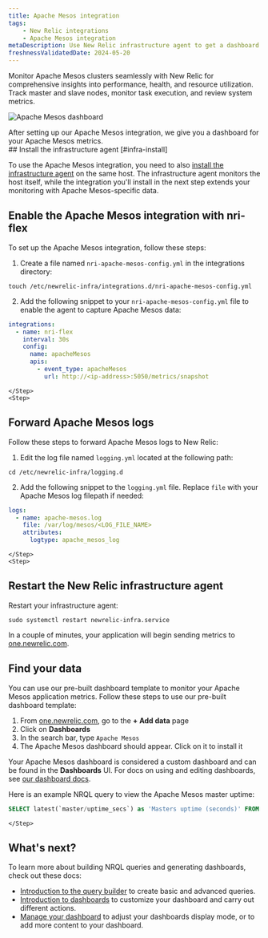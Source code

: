 ```yaml
---
title: Apache Mesos integration
tags:
    - New Relic integrations
    - Apache Mesos integration
metaDescription: Use New Relic infrastructure agent to get a dashboard with metrics from your Apache Mesos.
freshnessValidatedDate: 2024-05-20
---
```



Monitor Apache Mesos clusters seamlessly with New Relic for comprehensive insights into performance, health, and resource utilization. Track master and slave nodes, monitor task execution, and review system metrics.

<img
    title="Apache Mesos dashboard"
    alt="Apache Mesos dashboard"
    src={apacheMesosDashboard}
/>
<figcaption>
After setting up our Apache Mesos integration, we give you a dashboard for your Apache Mesos metrics. 
</figcaption>


<Steps>
    <Step>
## Install the infrastructure agent [#infra-install]

To use the Apache Mesos integration, you need to also [install the infrastructure agent](/docs/infrastructure/install-infrastructure-agent/get-started/install-infrastructure-agent-new-relic/) on the same host. The infrastructure agent monitors the host itself, while the integration you'll install in the next step extends your monitoring with Apache Mesos-specific data.
    </Step>
    <Step>

## Enable the Apache Mesos integration with nri-flex

To set up the Apache Mesos integration, follow these steps:

1. Create a file named `nri-apache-mesos-config.yml` in the integrations directory:

  ```shell
  touch /etc/newrelic-infra/integrations.d/nri-apache-mesos-config.yml
  ```

2. Add the following snippet to your `nri-apache-mesos-config.yml` file to enable the agent to capture Apache Mesos data:
  ```yml
  integrations:
    - name: nri-flex
      interval: 30s
      config:
        name: apacheMesos
        apis:
          - event_type: apacheMesos
            url: http://<ip-address>:5050/metrics/snapshot
  ```
    </Step>
    <Step>

## Forward Apache Mesos logs

Follow these steps to forward Apache Mesos logs to New Relic:

1. Edit the log file named `logging.yml` located at the following path:

  ```shell
  cd /etc/newrelic-infra/logging.d
  ```

2. Add the following snippet to the `logging.yml` file. Replace `file` with your Apache Mesos log filepath if needed:

  ```yml
  logs:
    - name: apache-mesos.log
      file: /var/log/mesos/<LOG_FILE_NAME>
      attributes:
        logtype: apache_mesos_log
  ``` 
      
    </Step>
    <Step>
## Restart the New Relic infrastructure agent

Restart your infrastructure agent:

  ```shell
  sudo systemctl restart newrelic-infra.service
  ```

In a couple of minutes, your application will begin sending metrics to [one.newrelic.com](https://one.newrelic.com).        
    </Step>
    <Step>
## Find your data 

You can use our pre-built dashboard template to monitor your Apache Mesos application metrics. Follow these steps to use our pre-built dashboard template:

1. From [one.newrelic.com](https://one.newrelic.com), go to the <DoNotTranslate>**+ Add data**</DoNotTranslate> page
2. Click on <DoNotTranslate>**Dashboards**</DoNotTranslate>
3. In the search bar, type `Apache Mesos`
4. The Apache Mesos dashboard should appear. Click on it to install it

Your Apache Mesos dashboard is considered a custom dashboard and can be found in the <DoNotTranslate>**Dashboards**</DoNotTranslate> UI. For docs on using and editing dashboards, see [our dashboard docs](/docs/query-your-data/explore-query-data/dashboards/introduction-dashboards).

Here is an example NRQL query to view the Apache Mesos master uptime:

```sql
SELECT latest(`master/uptime_secs`) as 'Masters uptime (seconds)' FROM apacheMesos
```        
    </Step>
</Steps>

## What's next?

To learn more about building NRQL queries and generating dashboards, check out these docs:

* [Introduction to the query builder](/docs/query-your-data/explore-query-data/query-builder/introduction-query-builder) to create basic and advanced queries.
* [Introduction to dashboards](/docs/query-your-data/explore-query-data/dashboards/introduction-dashboards) to customize your dashboard and carry out different actions.
* [Manage your dashboard](/docs/query-your-data/explore-query-data/dashboards/manage-your-dashboard) to adjust your dashboards display mode, or to add more content to your dashboard.
